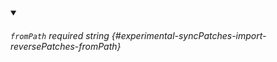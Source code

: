 
<details className="config-field" data-expandable="false" open>
<summary>

###### `fromPath` <span className="config-field-required" data-required="false">required</span> <span className="config-field-type">string</span> <span className="config-field-default"></span> <span className="config-field-enum"></span> {#experimental-syncPatches-import-reversePatches-fromPath}



</summary>



</details>
